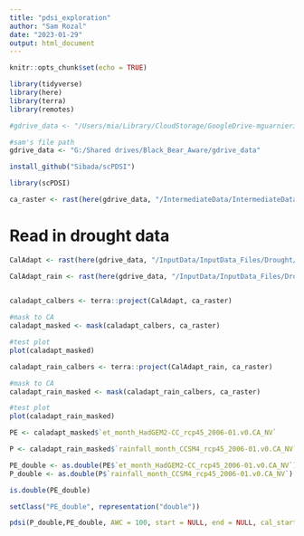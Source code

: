 ```yaml
---
title: "pdsi_exploration"
author: "Sam Rozal"
date: "2023-01-29"
output: html_document
---
```



```r
knitr::opts_chunk$set(echo = TRUE)

library(tidyverse)
library(here)
library(terra)
library(remotes)

#gdrive_data <- "/Users/mia/Library/CloudStorage/GoogleDrive-mguarnieri@ucsb.edu/Shared drives/Black_Bear_Aware/gdrive_data"

#sam's file path
gdrive_data <- "G:/Shared drives/Black_Bear_Aware/gdrive_data"

```


```r
install_github("Sibada/scPDSI")

```
```r
library(scPDSI)
```



```r
ca_raster <- rast(here(gdrive_data, "/IntermediateData/IntermediateData_Files/CARaster_Tiger_Formatted/formattedcaraster.tif"))
```

# Read in drought data

```r
CalAdapt <- rast(here(gdrive_data, "/InputData/InputData_Files/Drought/CalAdapt/data-5/et_month_HadGEM2-CC_rcp45_2006-01.v0.CA_NV.tif"))  


```

```r
CalAdapt_rain <- rast(here(gdrive_data, "/InputData/InputData_Files/Drought/CalAdapt/data-5/rainfall_month_CCSM4_rcp45_2006-01.v0.CA_NV.tif"))
 
```


```r
caladapt_calbers <- terra::project(CalAdapt, ca_raster)

#mask to CA
caladapt_masked <- mask(caladapt_calbers, ca_raster)

#test plot
plot(caladapt_masked)
```

```r
caladapt_rain_calbers <- terra::project(CalAdapt_rain, ca_raster)

#mask to CA
caladapt_rain_masked <- mask(caladapt_rain_calbers, ca_raster)

#test plot
plot(caladapt_rain_masked)
```

```r
PE <- caladapt_masked$`et_month_HadGEM2-CC_rcp45_2006-01.v0.CA_NV`

P <- caladapt_rain_masked$`rainfall_month_CCSM4_rcp45_2006-01.v0.CA_NV`
```

```r
PE_double <- as.double(PE$`et_month_HadGEM2-CC_rcp45_2006-01.v0.CA_NV`)
P_double <- as.double(P$`rainfall_month_CCSM4_rcp45_2006-01.v0.CA_NV`)
```


```r
is.double(PE_double)
```


```r
setClass("PE_double", representation("double"))
```


```r
pdsi(P_double,PE_double, AWC = 100, start = NULL, end = NULL, cal_start = NULL, cal_end = NULL,sc = TRUE)
```

